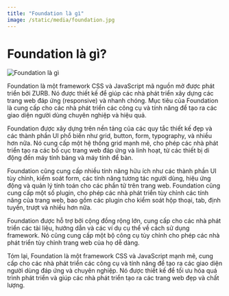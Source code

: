 ```yaml
---
title: "Foundation là gì"
image: /static/media/foundation.jpg
---
```


# Foundation là gì?

![Foundation là gì](/static/media/foundation.jpg)

Foundation là một framework CSS và JavaScript mã nguồn mở được phát triển bởi ZURB. Nó được thiết kế để giúp các nhà phát triển xây dựng các trang web đáp ứng (responsive) và nhanh chóng. Mục tiêu của Foundation là cung cấp cho các nhà phát triển các công cụ và tính năng để tạo ra các giao diện người dùng chuyên nghiệp và hiệu quả.

Foundation được xây dựng trên nền tảng của các quy tắc thiết kế đẹp và các thành phần UI phổ biến như grid, button, form, typography, và nhiều hơn nữa. Nó cung cấp một hệ thống grid mạnh mẽ, cho phép các nhà phát triển tạo ra các bố cục trang web đáp ứng và linh hoạt, từ các thiết bị di động đến máy tính bảng và máy tính để bàn.

Foundation cũng cung cấp nhiều tính năng hữu ích như các thành phần UI tùy chỉnh, kiểm soát form, các tính năng tương tác người dùng, hiệu ứng động và quản lý tính toán cho các phần tử trên trang web. Foundation cũng cung cấp một số plugin, cho phép các nhà phát triển tùy chỉnh các tính năng của trang web, bao gồm các plugin cho kiểm soát hộp thoại, tab, định tuyến, trượt và nhiều hơn nữa.

Foundation được hỗ trợ bởi cộng đồng rộng lớn, cung cấp cho các nhà phát triển các tài liệu, hướng dẫn và các ví dụ cụ thể về cách sử dụng framework. Nó cũng cung cấp một bộ công cụ tùy chỉnh cho phép các nhà phát triển tùy chỉnh trang web của họ dễ dàng.

Tóm lại, Foundation là một framework CSS và JavaScript mạnh mẽ, cung cấp cho các nhà phát triển các công cụ và tính năng để tạo ra các giao diện người dùng đáp ứng và chuyên nghiệp. Nó được thiết kế để tối ưu hóa quá trình phát triển và giúp các nhà phát triển tạo ra các trang web đẹp và chất lượng.
